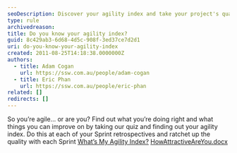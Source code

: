 ```yaml
---
seoDescription: Discover your agility index and take your project's quality to the next level with our quiz.
type: rule
archivedreason:
title: Do you know your agility index?
guid: 8c429ab3-6d68-4d5c-908f-3ed37ce7d2d1
uri: do-you-know-your-agility-index
created: 2011-08-25T14:18:38.0000000Z
authors:
  - title: Adam Cogan
    url: https://ssw.com.au/people/adam-cogan
  - title: Eric Phan
    url: https://ssw.com.au/people/eric-phan
related: []
redirects: []
---
```


So you’re agile… or are you? Find out what you’re doing right and what things you can improve on by taking our quiz and finding out your agility index. Do this at each of your Sprint retrospectives and ratchet up the quality with each Sprint
[What’s My Agility Index?](https://github.com/SSWConsulting/SSW.Rules.Content/raw/main/rules/do-you-know-your-agility-index/HowAgileAreYou_TheAgilityIndex_AdamCogan_and_JoelSemeniuk.docx)
[HowAttractiveAreYou.docx](https://github.com/SSWConsulting/SSW.Rules.Content/raw/main/rules/do-you-know-your-agility-index/HowAttractiveAreYou.docx)